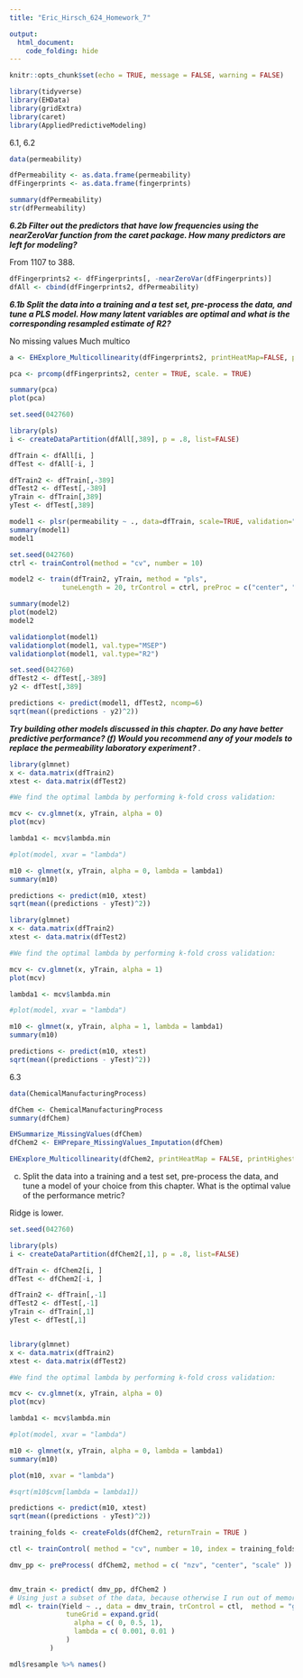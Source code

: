 ```yaml
---
title: "Eric_Hirsch_624_Homework_7"

output:
  html_document:
    code_folding: hide
---
```


```r
knitr::opts_chunk$set(echo = TRUE, message = FALSE, warning = FALSE)
```

```r

library(tidyverse)
library(EHData)
library(gridExtra)
library(caret)
library(AppliedPredictiveModeling)

```

6.1, 6.2

```r


data(permeability)  

dfPermeability <- as.data.frame(permeability)
dfFingerprints <- as.data.frame(fingerprints)

summary(dfPermeability)
str(dfPermeability)

```


__*6.2b Filter out the predictors that have low frequencies using the nearZeroVar function from the caret package.  How many predictors are left for modeling?*__

From 1107 to 388.

```r
dfFingerprints2 <- dfFingerprints[, -nearZeroVar(dfFingerprints)]
dfAll <- cbind(dfFingerprints2, dfPermeability)

```


__*6.1b Split the data into a training and a test set, pre-process the data, and tune a PLS model. How many latent variables are optimal and what is the corresponding resampled estimate of R2?*__

No missing values
Much multico

```r

a <- EHExplore_Multicollinearity(dfFingerprints2, printHeatMap=FALSE, printHighest = TRUE)

```



```r


pca <- prcomp(dfFingerprints2, center = TRUE, scale. = TRUE)

summary(pca)
plot(pca)

```
```r
set.seed(042760)

library(pls)
i <- createDataPartition(dfAll[,389], p = .8, list=FALSE)

dfTrain <- dfAll[i, ]
dfTest <- dfAll[-i, ]

dfTrain2 <- dfTrain[,-389]
dfTest2 <- dfTest[,-389]
yTrain <- dfTrain[,389]
yTest <- dfTest[,389]

model1 <- plsr(permeability ~ ., data=dfTrain, scale=TRUE, validation="CV")
summary(model1)
model1

```
```r

set.seed(042760)
ctrl <- trainControl(method = "cv", number = 10)

model2 <- train(dfTrain2, yTrain, method = "pls", 
             tuneLength = 20, trControl = ctrl, preProc = c("center", "scale"))

summary(model2)
plot(model2) 
model2

```

```r

validationplot(model1)
validationplot(model1, val.type="MSEP")
validationplot(model1, val.type="R2")


```


```r

set.seed(042760)
dfTest2 <- dfTest[,-389]
y2 <- dfTest[,389]

predictions <- predict(model1, dfTest2, ncomp=6)
sqrt(mean((predictions - y2)^2))


```
__*Try building other models discussed in this chapter. Do any have better  predictive performance?  (f) Would you recommend any of your models to replace the permeability  laboratory experiment? *__. 

```r

library(glmnet)
x <- data.matrix(dfTrain2)
xtest <- data.matrix(dfTest2)

#We find the optimal lambda by performing k-fold cross validation:

mcv <- cv.glmnet(x, yTrain, alpha = 0)
plot(mcv)

lambda1 <- mcv$lambda.min

#plot(model, xvar = "lambda")

m10 <- glmnet(x, yTrain, alpha = 0, lambda = lambda1)
summary(m10)

```

```r

predictions <- predict(m10, xtest)
sqrt(mean((predictions - yTest)^2))

```
```r

library(glmnet)
x <- data.matrix(dfTrain2)
xtest <- data.matrix(dfTest2)

#We find the optimal lambda by performing k-fold cross validation:

mcv <- cv.glmnet(x, yTrain, alpha = 1)
plot(mcv)

lambda1 <- mcv$lambda.min

#plot(model, xvar = "lambda")

m10 <- glmnet(x, yTrain, alpha = 1, lambda = lambda1)
summary(m10)

predictions <- predict(m10, xtest)
sqrt(mean((predictions - yTest)^2))
```

6.3

```r
data(ChemicalManufacturingProcess)

dfChem <- ChemicalManufacturingProcess
summary(dfChem)
```

```r

EHSummarize_MissingValues(dfChem)
dfChem2 <- EHPrepare_MissingValues_Imputation(dfChem)

```

```r

EHExplore_Multicollinearity(dfChem2, printHeatMap = FALSE, printHighest = TRUE)
```
(c) Split the data into a training and a test set, pre-process the data, and  tune a model of your choice from this chapter. What is the optimal value  of the performance metric?  

Ridge is lower.

```r

set.seed(042760)

library(pls)
i <- createDataPartition(dfChem2[,1], p = .8, list=FALSE)

dfTrain <- dfChem2[i, ]
dfTest <- dfChem2[-i, ]

dfTrain2 <- dfTrain[,-1]
dfTest2 <- dfTest[,-1]
yTrain <- dfTrain[,1]
yTest <- dfTest[,1]


library(glmnet)
x <- data.matrix(dfTrain2)
xtest <- data.matrix(dfTest2)

#We find the optimal lambda by performing k-fold cross validation:

mcv <- cv.glmnet(x, yTrain, alpha = 0)
plot(mcv)

lambda1 <- mcv$lambda.min

#plot(model, xvar = "lambda")

m10 <- glmnet(x, yTrain, alpha = 0, lambda = lambda1)
summary(m10)

plot(m10, xvar = "lambda")

#sqrt(m10$cvm[lambda = lambda1])

predictions <- predict(m10, xtest)
sqrt(mean((predictions - yTest)^2))

```

```r

training_folds <- createFolds(dfChem2, returnTrain = TRUE )

ctl <- trainControl( method = "cv", number = 10, index = training_folds )

dmv_pp <- preProcess( dfChem2, method = c( "nzv", "center", "scale" ))


dmv_train <- predict( dmv_pp, dfChem2 )
# Using just a subset of the data, because otherwise I run out of memory.
mdl <- train(Yield ~ ., data = dmv_train, trControl = ctl,  method = "glmnet",
              tuneGrid = expand.grid(
                alpha = c( 0, 0.5, 1),
                lambda = c( 0.001, 0.01 )
              )
          )

mdl$resample %>% names()

```


